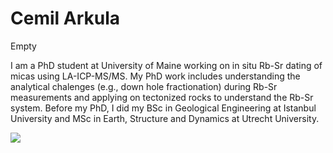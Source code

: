 
# Cemil Arkula {.unnumbered}

Empty

I am a PhD student at University of Maine working on in situ Rb-Sr dating of micas using LA-ICP-MS/MS. My PhD work includes understanding the analytical chalenges (e.g., down hole fractionation) during Rb-Sr measurements and applying on tectonized rocks to understand the Rb-Sr system. Before my PhD, I did my BSc in Geological Engineering at Istanbul University and MSc in Earth, Structure and Dynamics at Utrecht University. 

![](figs/profile/CArkula_profilepicture.jpg)

